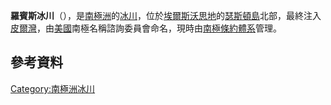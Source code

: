 {{coord|72|10|S|98|41|W|display=title}}

'''羅賓斯冰川'''（{{lang-en|Robbins Glacier}}），是[[南極洲|南極洲]]的[[冰川|冰川]]，位於[[埃爾斯沃思地|埃爾斯沃思地]]的[[瑟斯頓島|瑟斯頓島]]北部，最終注入[[皮爾灣|皮爾灣]]，由[[美國|美國]]南極名稱諮詢委員會命名，現時由[[南極條約體系|南極條約體系]]管理。

==參考資料==
{{usgs-gazetteer}}

{{DEFAULTSORT:Robbins Glacier}}
[[Category:南極洲冰川|Category:南極洲冰川]]


{{EllsworthLand-geo-stub}}